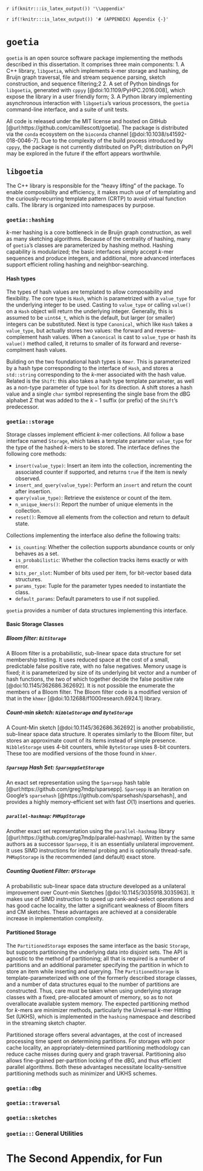 `r if(knitr:::is_latex_output()) '\\appendix'`

`r if(!knitr:::is_latex_output()) '# (APPENDIX) Appendix {-}'` 

<!--
If you feel it necessary to include an appendix, it goes here.
-->


# `goetia`

`goetia` is an open source software package implementing the methods described in this dissertation.
It comprises three main components:
1. A C++ library, `libgoetia`, which implements $k$-mer storage and hashing, de Bruijn graph traversal, file and stream sequence parsing, sketch construction, and sequence filtering;2
2. A set of Python bindings for `libgoetia`, generated with `cppyy` [@doi:10.1109/PyHPC.2016.008], which expose the library in a user friendly form;
3. A Python library implementing asynchronous interaction with `libgoetia`'s various processors, the `goetia` command-line interface, and a suite of unit tests.

All code is released under the MIT license and hosted on GitHub [@url:https://github.com/camillescott/goetia].
The package is distributed via the `conda` ecosystem on the `bioconda` channel [@doi:10.1038/s41592-018-0046-7].
Due to the complexity of the build process introduced by `cppyy`, the package is not currently distributed on PyPI; distribution on PyPI may be explored in the future if the effort appears worthwhile.

## `libgoetia`

The C++ library is responsible for the "heavy lifting" of the package.
To enable composibility and efficiency, it makes much use of of templating and the curiously-recurring template pattern (CRTP) to avoid virtual function calls.
The library is organized into namespaces by purpose.

### `goetia::hashing`

$k$-mer hashing is a core bottleneck in de Bruijn graph construction, as well as many sketching algorithms.
Because of the centrality of hashing, many of `goetia`'s classes are parameterized by hashing method.
Hashing capability is modularized; the basic interfaces simply accept $k$-mer sequences and produce integers, and additional, more advanced interfaces support efficient rolling hashing and neighbor-searching.

#### Hash types

The types of hash values are templated to allow composability and flexibility.
The core type is `Hash`, which is parametrized with a `value_type` for the underlying integer to be used.
Casting to `value_type` or calling `value()` on a `Hash` object will return the underlying integer.
Generally, this is assumed to be `uint64_t`, which is the default, but larger (or smaller) integers can be substituted.
Next is type `Canonical`, which like `Hash` takes a `value_type`, but actually stores two values: the forward and reverse-complement hash values.
When a `Canonical` is cast to `value_type` or hash its `value()` method called, it returns to smaller of its forward and reverse-complment hash values.

Building on the two foundational hash types is `Kmer`.
This is parameterized by a hash type corresponding to the interface of `Hash`, and stores a `std::string` corresponding to the $k$-mer associated with the hash value.
Related is the `Shift`: this also takes a hash type template parameter, as well as a non-type parameter of type `bool` for its direction.
A shift stores a hash value and a single `char` symbol representing the single base from the dBG alphabet $\Sigma$ that was added to the $k-1$ suffix (or prefix) of the `Shift`'s predecessor.

### `goetia::storage`

Storage classes implement efficient $k$-mer collections.
All follow a base interface named `Storage`, which takes a template parameter `value_type` for the type of the hashed $k$-mers to be stored.
The interface defines the following core methods:

- `insert(value_type)`: Insert an item into the collection, incrementing the associated counter if supported, and returns `true` if the item is newly observed.
- `insert_and_query(value_type)`: Perform an `insert` and return the count after insertion.
- `query(value_type)`: Retrieve the existence or count of the item.
- `n_unique_kmers()`: Report the number of unique elements in the collection.
- `reset()`: Remove all elements from the collection and return to default state.

Collections implementing the interface also define the following traits:

- `is_counting`: Whether the collection supports abundance counts or only behaves as a set.
- `is_probabilistic`: Whether the collection tracks items exactly or with error.
- `bits_per_slot`: Number of bits used per item, for bit-vector based data structures.
- `params_type`: Tuple for the parameter types needed to instantiate the class.
- `default_params`: Default parameters to use if not supplied.

`goetia` provides a number of data structures implementing this interface.

#### Basic Storage Classes

##### Bloom filter: `BitStorage`

A Bloom filter is a probabilistic, sub-linear space data structure for set membership testing.
It uses reduced space at the cost of a small, predictable false positive rate, with no false negatives.
Memory usage is fixed; it is parameterized by size of its underlying bit vector and a number of hash functions, the two of which together decide the false positive rate [@doi:10.1145/362686.362692].
It is not possible the enumerate the members of a Bloom filter.
The Bloom filter code is a modified version of that in the `khmer` [@doi:10.12688/f1000research.6924.1] library.

##### Count-min sketch: `NibbleStorage` and `ByteStorage`

A Count-Min sketch [@doi:10.1145/362686.362692] is another probabilistic, sub-linear space data structure.
It operates similarly to the Bloom filter, but stores an approximate count of its items instead of simple presence.
`NibbleStorage` uses 4-bit counters, while `ByteStorage` uses 8-bit counters.
These too are modified versions of the those found in `khmer`.

##### `Sparsepp` Hash Set: `SparseppSetStorage`

An exact set representation using the `Sparsepp` hash table [@url:https://github.com/greg7mdp/sparsepp].
`Sparsepp` is an iteration on Google's `sparsehash` [@https://github.com/sparsehash/sparsehash], and provides a highly memory-efficient set with fast $O(1)$ insertions and queries.

##### `parallel-hashmap`: `PHMapStorage`

Another exact set representation using the `parallel-hashmap` library [@url:https://github.com/greg7mdp/parallel-hashmap].
Written by the same authors as a successor `Sparsepp`, it is an essentially unilateral improvement.
It uses SIMD instructions for internal probing and is optionally thread-safe.
`PHMapStorage` is the recommended (and default) exact store.

##### Counting Quotient Filter: `QFStorage`

A probabilistic sub-linear space data structure developed as a unilateral improvement over Count-min Sketches [@doi:10.1145/3035918.3035963].
It makes use of SIMD instruction to speed up rank-and-select operations and has good cache locality, the latter a significant weakness of Bloom filters and CM sketches.
These advantages are achieved at a considerable increase in implementation complexity.

#### Partitioned Storage

The `PartitionedStorage` exposes the same interface as the basic `Storage`, but supports partitioning the underlying data into disjoint sets.
The API is agnostic to the method of partitioning; all that is required is a number of partitions and an additional parameter specifying the partition in which to store an item while inserting and querying.
The `PartitionedStorage` is template-parameterized with one of the formerly described storage classes, and a number of data structures equal to the number of partitions are constructed.
Thus, care must be taken when using underlying storage classes with a fixed, pre-allocated amount of memory, so as to not overallocate available system memory.
The expected  partitioning method for $k$-mers are minimizer methods, particularly the Universal $k$-mer Hitting Set (UKHS), which is implemented in the `hashing` namespace and described in the streaming sketch chapter.

Partitioned storage offers several advantages, at the cost of increased processing time spent on determining partitions.
For storages with poor cache locality, an appropriately-determined partitioning methodology can reduce cache misses during query and graph traversal.
Partitioning also allows fine-grained per-partition locking of the dBG, and thus efficient parallel algorithms.
Both these advantages necessitate locality-sensitive partitioning methods such as minimizer and UKHS schemes.

### `goetia::dbg`

### `goetia::traversal`

### `goetia::sketches`

### `goetia::`: General Utilities

# The Second Appendix, for Fun
